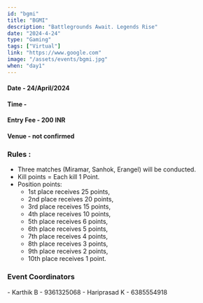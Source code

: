 ```yaml
---
id: "bgmi"
title: "BGMI"
description: "Battlegrounds Await. Legends Rise"
date: "2024-4-24"
type: "Gaming" 
tags: ["Virtual"]
link: "https://www.google.com"
image: "/assets/events/bgmi.jpg"
when: "day1"
---
```


<h4>Date - 24/April/2024</h4>
<h4>Time - </h4>
<h4>Entry Fee - 200 INR </h4>
<h4>Venue - not confirmed</h4>
<h3>Rules :</h3>

- Three matches (Miramar, Sanhok, Erangel) will be conducted.  
- Kill points = Each kill 1 Point.  
- Position points:  
  - 1st place receives 25 points,
  - 2nd place receives 20 points,
  - 3rd place receives 15 points,
  - 4th place receives 10 points,
  - 5th place receives 6 points,
  - 6th place receives 5 points,
  - 7th place receives 4 points,
  - 8th place receives 3 points,
  - 9th place receives 2 points,
  - 10th place receives 1 point.


<h3>Event Coordinators</h3>
- Karthik B - 9361325068  
- Hariprasad K - 6385554918
